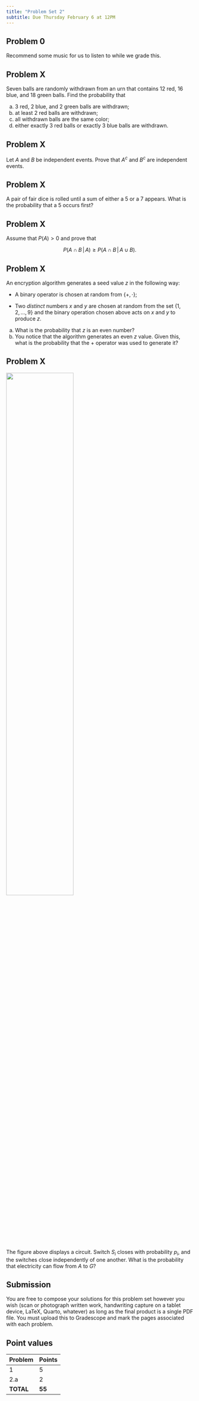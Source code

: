```yaml
---
title: "Problem Set 2"
subtitle: Due Thursday February 6 at 12PM
---
```


## Problem 0

Recommend some music for us to listen to while we grade this.

## Problem X

Seven balls are randomly withdrawn from an urn that contains 12 red, 16 blue, and 18 green balls. Find the probability that

a.  3 red, 2 blue, and 2 green balls are withdrawn;
b.  at least 2 red balls are withdrawn;
c.  all withdrawn balls are the same color;
d.  either exactly 3 red balls or exactly 3 blue balls are withdrawn.

## Problem X

Let $A$ and $B$ be independent events. Prove that $A^c$ and $B^c$ are independent events.

## Problem X

A pair of fair dice is rolled until a sum of either a 5 or a 7 appears. What is the probability that a 5 occurs first?

## Problem X

Assume that $P(A)>0$ and prove that

$$
P(A\cap B\,|\, A)\geq P(A\cap B\,|\, A\cup B).
$$

## Problem X

An encryption algorithm generates a seed value $z$ in the following way:

-   A binary operator is chosen at random from $\{+,\,\cdot\}$;

-   Two *distinct* numbers $x$ and $y$ are chosen at random from the set $\{1,\,2,\,...,\,9\}$ and the binary operation chosen above acts on $x$ and $y$ to produce $z$.

a.  What is the probability that $z$ is an even number?
b.  You notice that the algorithm generates an even $z$ value. Given this, what is the probability that the $+$ operator was used to generate it?

## Problem X

![](images/circuit.png){fig-align="center" width="60%"}

The figure above displays a circuit. Switch $S_i$ closes with probability $p_i$, and the switches close independently of one another. What is the probability that electricity can flow from $A$ to $G$?

## Submission

You are free to compose your solutions for this problem set however you wish (scan or photograph written work, handwriting capture on a tablet device, LaTeX, Quarto, whatever) as long as the final product is a single PDF file. You must upload this to Gradescope and mark the pages associated with each problem.


## Point values

| Problem   | Points |
|-----------|--------|
| 1         | 5      |
| 2.a       | 2      |
| **TOTAL** | **55** |

